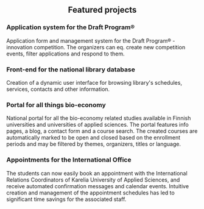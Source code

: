 <h2 tabIndex="0" className="projects-title" style="text-align: center;"> Featured projects</h2>
<ProjectCard tabIndex="0" link="https://register.draftprogram.com/" bg="">
    <h3 tabIndex="0">Application system for the Draft Program®</h3>
    <p tabIndex="0" >
        Application form and management system for the Draft Program® -innovation competition. The organizers can eq. create new competition events, filter applications and respond to them.
    </p>
</ProjectCard>

<ProjectCard tabIndex="0" link="https://keskikirjastot.fi/web/arena/kirjastot" bg="">
    <h3 tabIndex="0" >Front-end for the national library database</h3>
    <p tabIndex="0" >
        Creation of a dynamic user interface for browsing library's schedules, services, contacts and other information.
    </p>
</ProjectCard>

<ProjectCard tabIndex="0" link="https://biotalousosaaja.karelia.fi/en/" bg="">
    <h3 tabIndex="0" >Portal for all things bio-economy</h3>
    <p tabIndex="0">
        National portal for all the bio-economy related studies available in Finnish universities and universities of applied sciences.
        The portal features info pages,  a blog, a contact form and a course search. The created courses are automatically marked to be open and closed based on the enrollment periods and may be filtered by themes, organizers, titles or language.
    </p>
</ProjectCard>


<ProjectCard tabIndex="0" link="https://web.karelia.fi/international-office-reservation/" bg="">
    <h3 tabIndex="0">Appointments for the International Office</h3>
    <p tabIndex="0">
        The students can now easily  book an appointment with the International Relations Coordinators of Karelia University of Applied Sciences, and receive automated confirmation messages and calendar events. Intuitive creation and management of the appointment schedules has led to significant time savings for the associated staff.
    </p>
</ProjectCard>
